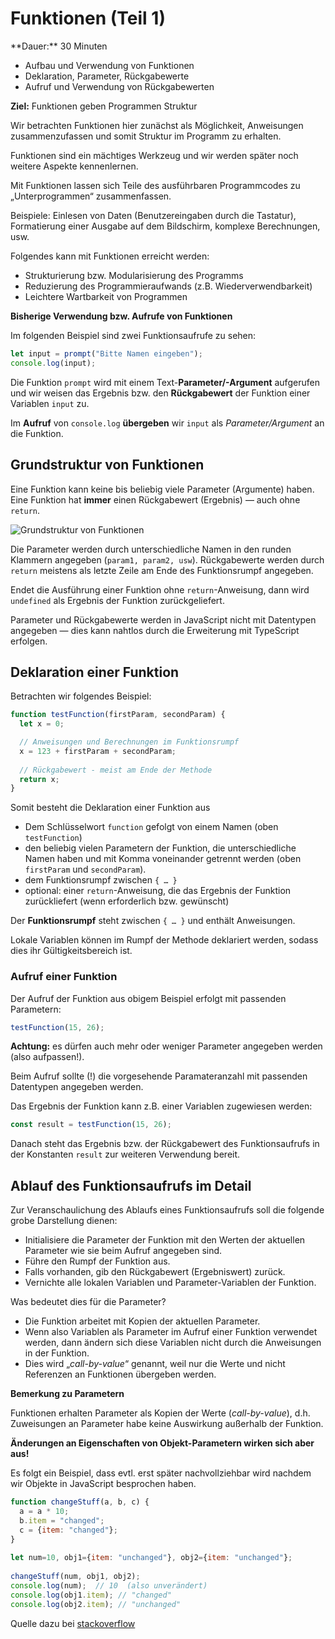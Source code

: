 
# Funktionen (Teil 1)

<Callout>
  **Dauer:** 30 Minuten

  - Aufbau und Verwendung von Funktionen
  - Deklaration, Parameter, Rückgabewerte
  - Aufruf und Verwendung von Rückgabewerten

  **Ziel:** Funktionen geben Programmen Struktur
</Callout>

<Callout type="warning">
Wir betrachten Funktionen hier zunächst als Möglichkeit,
Anweisungen zusammenzufassen und somit Struktur im
Programm zu erhalten.

Funktionen sind ein mächtiges Werkzeug und wir werden
später noch weitere Aspekte kennenlernen.
</Callout>

Mit Funktionen lassen sich Teile des ausführbaren 
Programmcodes zu „Unterprogrammen“ zusammenfassen.

Beispiele: Einlesen von Daten (Benutzereingaben durch die 
Tastatur), Formatierung einer Ausgabe auf dem Bildschirm, 
komplexe Berechnungen, usw.

Folgendes kann mit Funktionen erreicht werden:

- Strukturierung bzw. Modularisierung des Programms
- Reduzierung des Programmieraufwands (z.B. Wiederverwendbarkeit)
- Leichtere Wartbarkeit von Programmen

**Bisherige Verwendung bzw. Aufrufe von Funktionen**

Im folgenden Beispiel sind zwei Funktionsaufrufe zu sehen:

```js
let input = prompt("Bitte Namen eingeben");
console.log(input);
```

Die Funktion `prompt` wird mit einem Text-**Parameter/-Argument**
aufgerufen und wir weisen das Ergebnis bzw. den **Rückgabewert**
der Funktion einer Variablen `input` zu.

Im **Aufruf** von `console.log` **übergeben** wir `input` als 
*Parameter/Argument* an die Funktion.


## Grundstruktur von Funktionen

Eine Funktion kann keine bis beliebig viele Parameter 
(Argumente) haben. Eine Funktion hat **immer** einen 
Rückgabewert (Ergebnis) &mdash; auch ohne `return`.

![Grundstruktur von Funktionen](/images/prog/funktionen.png)

Die Parameter werden durch unterschiedliche Namen in den runden Klammern angegeben (`param1, param2, usw`). Rückgabewerte werden 
durch `return` meistens als letzte Zeile am Ende des 
Funktionsrumpf angegeben.

Endet die Ausführung einer Funktion ohne `return`-Anweisung, dann 
wird `undefined` als Ergebnis der Funktion zurückgeliefert.

Parameter und Rückgabewerte werden in JavaScript nicht mit 
Datentypen angegeben — dies kann nahtlos durch die Erweiterung 
mit TypeScript erfolgen. 

## Deklaration einer Funktion

Betrachten wir folgendes Beispiel:

```js
function testFunction(firstParam, secondParam) {
  let x = 0;

  // Anweisungen und Berechnungen im Funktionsrumpf	
  x = 123 + firstParam + secondParam;
	
  // Rückgabewert - meist am Ende der Methode
  return x;
}
```

Somit besteht die Deklaration einer Funktion aus

- Dem Schlüsselwort `function` gefolgt von einem Namen (oben `testFunction`)
- den beliebig vielen Parametern der Funktion, die unterschiedliche Namen haben und mit Komma voneinander getrennt werden (oben `firstParam` und `secondParam`).
- dem Funktionsrumpf zwischen `{ … }`
- optional: einer `return`-Anweisung, die das Ergebnis der Funktion zurückliefert (wenn erforderlich bzw. gewünscht)

Der **Funktionsrumpf** steht zwischen `{ … }` und enthält Anweisungen.

Lokale Variablen können im Rumpf der Methode deklariert werden, sodass dies ihr Gültigkeitsbereich ist.


### Aufruf einer Funktion

Der Aufruf der Funktion aus obigem Beispiel erfolgt mit 
passenden Parametern: 

```js
testFunction(15, 26);
```

**Achtung:** es dürfen auch mehr oder weniger Parameter 
angegeben werden (also aufpassen!).

Beim Aufruf sollte (!) die vorgesehende Paramateranzahl mit passenden Datentypen angegeben werden.

Das Ergebnis der Funktion kann z.B. einer Variablen zugewiesen werden: 

```js
const result = testFunction(15, 26);
```

Danach steht das Ergebnis bzw. der Rückgabewert des 
Funktionsaufrufs in der Konstanten `result` zur weiteren
Verwendung bereit.


## Ablauf des Funktionsaufrufs im Detail

Zur Veranschaulichung des Ablaufs eines Funktionsaufrufs 
soll die folgende grobe Darstellung dienen:

- Initialisiere die Parameter der Funktion mit den Werten der aktuellen Parameter wie sie beim Aufruf angegeben sind.
- Führe den Rumpf der Funktion aus.
- Falls vorhanden, gib den Rückgabewert (Ergebniswert) zurück.
- Vernichte alle lokalen Variablen und Parameter-Variablen der Funktion.

Was bedeutet dies für die Parameter?

- Die Funktion arbeitet mit Kopien der aktuellen Parameter.
- Wenn also Variablen als Parameter im Aufruf einer Funktion verwendet werden, dann ändern sich diese Variablen nicht durch die Anweisungen in der Funktion.
- Dies wird „_call-by-value_“ genannt, weil nur die Werte und nicht Referenzen an Funktionen übergeben werden.


**Bemerkung zu Parametern**

Funktionen erhalten Parameter als Kopien der Werte 
(_call-by-value_), d.h. Zuweisungen an Parameter habe keine 
Auswirkung außerhalb der Funktion.

**Änderungen an Eigenschaften von Objekt-Parametern wirken 
sich aber aus!**

<Callout type="warning">
Es folgt ein Beispiel, dass evtl. erst später nachvollziehbar 
wird nachdem wir Objekte in JavaScript besprochen haben.
</Callout>

```js
function changeStuff(a, b, c) {	
  a = a * 10;
  b.item = "changed";
  c = {item: "changed"};
}
	
let num=10, obj1={item: "unchanged"}, obj2={item: "unchanged"};
	
changeStuff(num, obj1, obj2);
console.log(num);  // 10  (also unverändert)
console.log(obj1.item); // "changed"
console.log(obj2.item); // "unchanged"
```

Quelle dazu bei [stackoverflow](https://stackoverflow.com/questions/518000/is-javascript-a-pass-by-reference-or-pass-by-value-language
)

